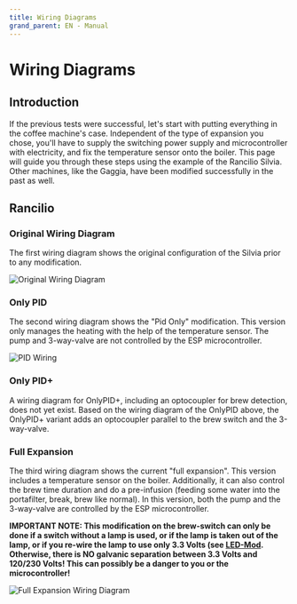 ```yaml
---
title: Wiring Diagrams
grand_parent: EN - Manual
---
```


# Wiring Diagrams

<Caution lang={props.params.lang} />

## Introduction

If the previous tests were successful, let's start with putting everything in the coffee machine's case. Independent of the type of expansion you chose, you'll have to supply the switching power supply and microcontroller with electricity, and fix the temperature sensor onto the boiler.
This page will guide you through these steps using the example of the Rancilio Silvia. Other machines, like the Gaggia, have been modified successfully in the past as well.

## Rancilio

### Original Wiring Diagram

The first wiring diagram shows the original configuration of the Silvia prior to any modification.

![Original Wiring Diagram](/img/hardware/wirings/Rancilio-Cable-Original-1.jpg)

### Only PID

The second wiring diagram shows the "Pid Only" modification.
This version only manages the heating with the help of the temperature sensor.
The pump and 3-way-valve are not controlled by the ESP microcontroller.

![PID Wiring](/img/hardware/wirings/Screenshot-at-Dez.-11-11-16-33-1536x1168.png)

### Only PID+

A wiring diagram for OnlyPID+, including an optocoupler for brew detection, does not yet exist.
Based on the wiring diagram of the OnlyPID above, the OnlyPID+ variant adds an optocoupler parallel to the brew switch and the 3-way-valve.

### Full Expansion

The third wiring diagram shows the current "full expansion". This version includes a temperature sensor on the boiler. Additionally, it can also control the brew time duration and do a pre-infusion (feeding some water into the portafilter, break, brew like normal).
In this version, both the pump and the 3-way-valve are controlled by the ESP microcontroller.

**IMPORTANT NOTE: This modification on the brew-switch can only be done if a switch without a lamp is used, or if the lamp is taken out of the lamp, or if you re-wire the lamp to use only 3.3 Volts (see [LED-Mod](./led-mod.md). Otherwise, there is NO galvanic separation between 3.3 Volts and 120/230 Volts! This can possibly be a danger to you or the microcontroller!**

![Full Expansion Wiring Diagram](/img/hardware/wirings/Screenshot-at-Dez.-11-11-12-33-1536x1147.png)

